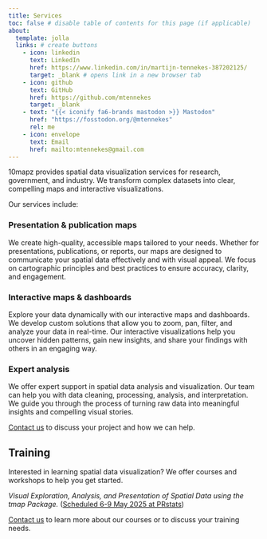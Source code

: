 ```yaml
---
title: Services
toc: false # disable table of contents for this page (if applicable)
about: 
  template: jolla 
  links: # create buttons
    - icon: linkedin
      text: LinkedIn
      href: https://www.linkedin.com/in/martijn-tennekes-387202125/
      target: _blank # opens link in a new browser tab
    - icon: github
      text: GitHub
      href: https://github.com/mtennekes
      target: _blank 
    - text: "{{< iconify fa6-brands mastodon >}} Mastodon"
      href: "https://fosstodon.org/@mtennekes"
      rel: me
    - icon: envelope
      text: Email
      href: mailto:mtennekes@gmail.com
---
```


:::{.justify-text}

10mapz provides spatial data visualization services for research, government, and industry. We transform complex datasets into clear, compelling maps and interactive visualizations.

Our services include:

### Presentation & publication maps

We create high-quality, accessible maps tailored to your needs. Whether for presentations, publications, or reports, our maps are designed to communicate your spatial data effectively and with visual appeal. We focus on cartographic principles and best practices to ensure accuracy, clarity, and engagement.

### Interactive maps & dashboards

Explore your data dynamically with our interactive maps and dashboards. We develop custom solutions that allow you to zoom, pan, filter, and analyze your data in real-time.  Our interactive visualizations help you uncover hidden patterns, gain new insights, and share your findings with others in an engaging way.

### Expert analysis

We offer expert support in spatial data analysis and visualization. Our team can help you with data cleaning, processing, analysis, and interpretation. We guide you through the process of turning raw data into meaningful insights and compelling visual stories.

[Contact us](mailto:mtenenekes@gmail.com?subject=10mapz - services) to discuss your project and how we can help.

## Training

Interested in learning spatial data visualization? We offer courses and workshops to help you get started.

*Visual Exploration, Analysis, and Presentation of Spatial Data using the tmap Package.* ([Scheduled 6-9 May 2025 at PRstats](https://www.prstats.org/course/visual-exploration-analysis-and-presentation-of-spatial-data-using-the-tmap-package-tmap01/))

[Contact us](mailto:mtenenekes@gmail.com?subject=10mapz - training) to learn more about our courses or to discuss your training needs.

:::
